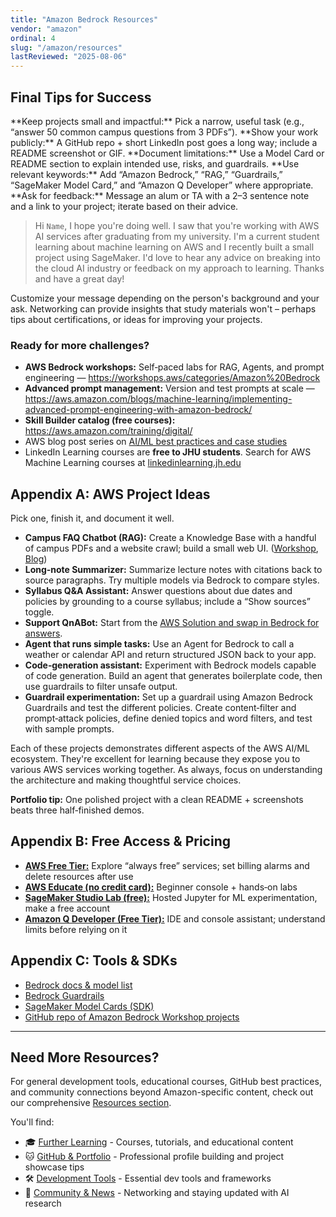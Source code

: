 ```yaml
---
title: "Amazon Bedrock Resources"
vendor: "amazon"
ordinal: 4
slug: "/amazon/resources"
lastReviewed: "2025-08-06"
---
```


## Final Tips for Success
<CheckList>
  <CheckListItem>**Keep projects small and impactful:** Pick a narrow, useful task (e.g., “answer 50 common campus questions from 3 PDFs”).</CheckListItem>
  <CheckListItem>**Show your work publicly:** A GitHub repo + short LinkedIn post goes a long way; include a README screenshot or GIF.</CheckListItem>
  <CheckListItem>**Document limitations:** Use a Model Card or README section to explain intended use, risks, and guardrails.</CheckListItem>
  <CheckListItem>**Use relevant keywords:** Add “Amazon Bedrock,” “RAG,” “Guardrails,” “SageMaker Model Card,” and “Amazon Q Developer” where appropriate.</CheckListItem>
  <CheckListItem>**Ask for feedback:** Message an alum or TA with a 2–3 sentence note and a link to your project; iterate based on their advice.</CheckListItem>
</CheckList>

> Hi ```Name```, I hope you're doing well. I saw that you're working with AWS AI services after graduating from my university. I'm a current student learning about machine learning on AWS and I recently built a small project using SageMaker. I'd love to hear any advice on breaking into the cloud AI industry or feedback on my approach to learning. Thanks and have a great day!

Customize your message depending on the person's background and your ask. Networking can provide insights that study materials won't – perhaps tips about certifications, or ideas for improving your projects.

### Ready for more challenges?
* **AWS Bedrock workshops:** Self‑paced labs for RAG, Agents, and prompt engineering — https://workshops.aws/categories/Amazon%20Bedrock  
* **Advanced prompt management:** Version and test prompts at scale — https://aws.amazon.com/blogs/machine-learning/implementing-advanced-prompt-engineering-with-amazon-bedrock/  
* **Skill Builder catalog (free courses):** https://aws.amazon.com/training/digital/
* AWS blog post series on [AI/ML best practices and case studies](https://aws.amazon.com/blogs/machine-learning/)
* LinkedIn Learning courses are **free to JHU students**. Search for AWS Machine Learning courses at [linkedinlearning.jh.edu](https://linkedinlearning.jh.edu)

## Appendix A: AWS Project Ideas
Pick one, finish it, and document it well.

* **Campus FAQ Chatbot (RAG):** Create a Knowledge Base with a handful of campus PDFs and a website crawl; build a small web UI. ([Workshop](https://workshops.aws/card/bedrock), [Blog](https://aws.amazon.com/blogs/machine-learning/build-a-contextual-chatbot-application-using-knowledge-bases-for-amazon-bedrock/))
* **Long‑note Summarizer:** Summarize lecture notes with citations back to source paragraphs. Try multiple models via Bedrock to compare styles.
* **Syllabus Q&A Assistant:** Answer questions about due dates and policies by grounding to a course syllabus; include a “Show sources” toggle.
* **Support QnABot:** Start from the [AWS Solution and swap in Bedrock for answers](https://aws.amazon.com/solutions/implementations/qnabot-on-aws/).  
* **Agent that runs simple tasks:** Use an Agent for Bedrock to call a weather or calendar API and return structured JSON back to your app.
* **Code‑generation assistant:** Experiment with Bedrock models capable of code generation. Build an agent that generates boilerplate code, then use guardrails to filter unsafe output.
* **Guardrail experimentation:** Set up a guardrail using Amazon Bedrock Guardrails and test the different policies. Create content‑filter and prompt‑attack policies, define denied topics and word filters, and test with sample prompts.

Each of these projects demonstrates different aspects of the AWS AI/ML ecosystem. They're excellent for learning because they expose you to various AWS services working together. As always, focus on understanding the architecture and making thoughtful service choices.

<div className="bg-blue-50 rounded-lg p-6">
    <strong>Portfolio tip:</strong> One polished project with a clean README + screenshots beats three half‑finished demos.
</div>

## Appendix B: Free Access & Pricing
* **[AWS Free Tier:](https://aws.amazon.com/free/)** Explore “always free” services; set billing alarms and delete resources after use
* **[AWS Educate (no credit card):](https://aws.amazon.com/education/awseducate/  )** Beginner console + hands‑on labs
* **[SageMaker Studio Lab (free):](https://studiolab.sagemaker.aws/)** Hosted Jupyter for ML experimentation, make a free account
* **[Amazon Q Developer (Free Tier):](https://aws.amazon.com/q/developer/pricing/)** IDE and console assistant; understand limits before relying on it

## Appendix C: Tools & SDKs
* [Bedrock docs & model list](https://aws.amazon.com/documentation-overview/bedrock/  )
* [Bedrock Guardrails](https://docs.aws.amazon.com/bedrock/latest/userguide/guardrails.html)
* [SageMaker Model Cards (SDK)](https://sagemaker.readthedocs.io/en/stable/api/governance/model_card.html)
* [GitHub repo of Amazon Bedrock Workshop projects](https://github.com/aws-samples/amazon-bedrock-workshop)

---

## Need More Resources?

For general development tools, educational courses, GitHub best practices, and community connections beyond Amazon-specific content, check out our comprehensive [Resources section](/resources).

You'll find:
- 🎓 [Further Learning](/resources/learning) - Courses, tutorials, and educational content
- 🐱 [GitHub & Portfolio](/resources/github) - Professional profile building and project showcase tips  
- 🛠️ [Development Tools](/resources/tools) - Essential dev tools and frameworks
- 👥 [Community & News](/resources/community) - Networking and staying updated with AI research
